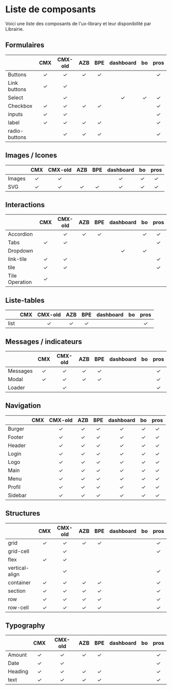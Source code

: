 
<Meta title="General|Liste de composants" />

# Liste de composants

Voici une liste des composants de l'ux-library et leur disponibilité par Librairie.

## Formulaires

|               |   CMX    | CMX-old  |   AZB    |   BPE    | dashboard |    bo    |   pros   |
| ------------- | :------: | :------: | :------: | :------: | :-------: | :------: | :------: |
| Buttons       | &#x2713; | &#x2713; | &#x2713; | &#x2713; |           |          | &#x2713; |
| Link buttons  | &#x2713; | &#x2713; |          |          |           |          |          |
| Select        |          | &#x2713; |          |          | &#x2713;  | &#x2713; | &#x2713; |
| Checkbox      | &#x2713; | &#x2713; | &#x2713; | &#x2713; |           |          | &#x2713; |
| inputs        | &#x2713; | &#x2713; |          |          |           |          | &#x2713; |
| label         | &#x2713; | &#x2713; | &#x2713; | &#x2713; |           |          | &#x2713; |
| radio-buttons |          | &#x2713; | &#x2713; | &#x2713; |           |          | &#x2713; |

## Images / Icones

|        |   CMX    | CMX-old  |   AZB    |   BPE    | dashboard |    bo    |   pros   |
| ------ | :------: | :------: | :------: | :------: | :-------: | :------: | :------: |
| Images | &#x2713; | &#x2713; |          |          | &#x2713;  | &#x2713; | &#x2713; |
| SVG    | &#x2713; | &#x2713; | &#x2713; | &#x2713; | &#x2713;  | &#x2713; | &#x2713; |

## Interactions

|                |   CMX    | CMX-old  |   AZB    |   BPE    | dashboard |    bo    |   pros   |
| -------------- | :------: | :------: | :------: | :------: | :-------: | :------: | :------: |
| Accordion      |          | &#x2713; | &#x2713; | &#x2713; |           | &#x2713; | &#x2713; |
| Tabs           | &#x2713; | &#x2713; |          |          |           |          | &#x2713; |
| Dropdown       |          |          |          |          | &#x2713;  | &#x2713; |          |
| link-tile      | &#x2713; | &#x2713; |          |          |           |          | &#x2713; |
| tile           | &#x2713; | &#x2713; |          |          |           |          | &#x2713; |
| Tile Operation | &#x2713; |          |          |          |           |          |          |

## Liste-tables

|      | CMX | CMX-old  |   AZB    |   BPE    | dashboard | bo  |   pros   |
| ---- | :-: | :------: | :------: | :------: | :-------: | :-: | :------: |
| list |     | &#x2713; | &#x2713; | &#x2713; |           |     | &#x2713; |

## Messages / indicateurs

|          |   CMX    | CMX-old  |   AZB    |   BPE    | dashboard | bo  |   pros   |
| -------- | :------: | :------: | :------: | :------: | :-------: | :-: | :------: |
| Messages | &#x2713; | &#x2713; | &#x2713; | &#x2713; |           |     | &#x2713; |
| Modal    | &#x2713; | &#x2713; | &#x2713; | &#x2713; |           |     | &#x2713; |
| Loader   |          | &#x2713; |          |          |           |     | &#x2713; |

## Navigation

|         | CMX | CMX-old  |   AZB    |   BPE    | dashboard |    bo    |   pros   |
| ------- | :-: | :------: | :------: | :------: | :-------: | :------: | :------: |
| Burger  |     | &#x2713; | &#x2713; | &#x2713; | &#x2713;  | &#x2713; | &#x2713; |
| Footer  |     | &#x2713; | &#x2713; | &#x2713; | &#x2713;  | &#x2713; | &#x2713; |
| Header  |     | &#x2713; | &#x2713; | &#x2713; | &#x2713;  | &#x2713; | &#x2713; |
| Login   |     | &#x2713; | &#x2713; | &#x2713; | &#x2713;  | &#x2713; | &#x2713; |
| Logo    |     | &#x2713; | &#x2713; | &#x2713; | &#x2713;  | &#x2713; | &#x2713; |
| Main    |     | &#x2713; | &#x2713; | &#x2713; | &#x2713;  | &#x2713; | &#x2713; |
| Menu    |     | &#x2713; | &#x2713; | &#x2713; | &#x2713;  | &#x2713; | &#x2713; |
| Profil  |     | &#x2713; | &#x2713; | &#x2713; | &#x2713;  | &#x2713; | &#x2713; |
| Sidebar |     | &#x2713; | &#x2713; | &#x2713; | &#x2713;  | &#x2713; | &#x2713; |

## Structures

|                |   CMX    | CMX-old  |   AZB    |   BPE    | dashboard | bo  |   pros   |
| -------------- | :------: | :------: | :------: | :------: | :-------: | :-: | :------: |
| grid           | &#x2713; | &#x2713; | &#x2713; | &#x2713; |           |     | &#x2713; |
| grid-cell      |          | &#x2713; |          |          |           |     | &#x2713; |
| flex           | &#x2713; | &#x2713; |          |          |           |     |          |
| vertical-align |          | &#x2713; |          |          |           |     | &#x2713; |
| container      | &#x2713; | &#x2713; | &#x2713; | &#x2713; |           |     | &#x2713; |
| section        | &#x2713; | &#x2713; | &#x2713; | &#x2713; |           |     | &#x2713; |
| row            | &#x2713; | &#x2713; | &#x2713; | &#x2713; |           |     | &#x2713; |
| row-cell       | &#x2713; | &#x2713; | &#x2713; | &#x2713; |           |     | &#x2713; |

## Typography

|         |   CMX    | CMX-old  |   AZB    |   BPE    | dashboard | bo  |   pros   |
| ------- | :------: | :------: | :------: | :------: | :-------: | :-: | :------: |
| Amount  | &#x2713; | &#x2713; | &#x2713; | &#x2713; |           |     | &#x2713; |
| Date    | &#x2713; | &#x2713; |          |          |           |     | &#x2713; |
| Heading | &#x2713; | &#x2713; | &#x2713; | &#x2713; |           |     | &#x2713; |
| text    | &#x2713; | &#x2713; | &#x2713; | &#x2713; |           |     | &#x2713; |
